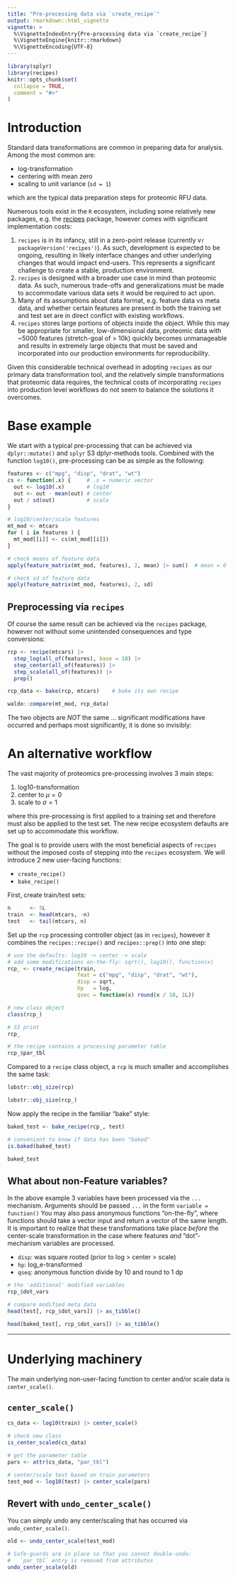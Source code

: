 ```yaml
---
title: "Pre-processing data via `create_recipe`"
output: rmarkdown::html_vignette
vignette: >
  %\VignetteIndexEntry{Pre-processing data via `create_recipe`}
  %\VignetteEngine{knitr::rmarkdown}
  %\VignetteEncoding{UTF-8}
---
```


```r
library(splyr)
library(recipes)
knitr::opts_chunk$set(
  collapse = TRUE,
  comment = "#>"
)
```




# Introduction

Standard data transformations are common in preparing data for analysis.
Among the most common are:

* log-transformation
* centering with mean zero
* scaling to unit variance (`sd = 1`)

which are the typical data preparation steps for proteomic RFU data.

Numerous tools exist in the `R` ecosystem, including some relatively new
packages, e.g. the [recipes](https://recipes.tidymodels.org) package, however
comes with significant implementation costs:

1. `recipes` is in its infancy, still in a zero-point release (currently
   v`r packageVersion('recipes')`). As such, development is expected to
   be ongoing, resulting in likely interface changes and other underlying
   changes that would impact end-users. This represents a significant
   challenge to create a stable, production environment.
1. `recipes` is designed with a broader use case in mind than proteomic data.
   As such, numerous trade-offs and generalizations must be made to
   accommodate various data sets it would be required to act upon.
1. Many of its assumptions about data format, e.g. feature data vs meta data,
   and whether certain features are present in both the training set and test
   set are in direct conflict with existing workflows.
1. `recipes` stores large portions of objects inside the object. While
   this may be appropriate for smaller, low-dimensional data, proteomic data
   with ~5000 features (stretch-goal of > 10k) quickly becomes
   unmanageable and results in extremely large objects that must be saved
   and incorporated into our production environments for reproducibility.

Given this considerable technical overhead in adopting `recipes` as our
primary data transformation tool, and the relatively simple transformations
that proteomic data requires, the technical costs of incorporating `recipes`
into production level workflows do not seem to balance the solutions
it overcomes.


# Base example

We start with a typical pre-processing that can be achieved via
`dplyr::mutate()` and `splyr` S3 dplyr-methods tools.
Combined with the function `log10()`, pre-processing can
be as simple as the following:

```r
features <- c("mpg", "disp", "drat", "wt")
cs <- function(.x) {     # .x = numeric vector
  out <- log10(.x)       # log10
  out <- out - mean(out) # center
  out / sd(out)          # scale
}

# log10/center/scale features
mt_mod <- mtcars
for ( i in features ) {
  mt_mod[[i]] <- cs(mt_mod[[i]])
}

# check means of feature data
apply(feature_matrix(mt_mod, features), 2, mean) |> sum()  # mean = 0

# check sd of feature data
apply(feature_matrix(mt_mod, features), 2, sd)
```


## Preprocessing via `recipes`

Of course the same result can be achieved via the `recipes` package, however
not without some unintended consequences and type conversions:

```r
rcp <- recipe(mtcars) |>
  step_log(all_of(features), base = 10) |>
  step_center(all_of(features)) |>
  step_scale(all_of(features)) |>
  prep()

rcp_data <- bake(rcp, mtcars)    # bake its own recipe

waldo::compare(mt_mod, rcp_data)
```

The two objects are *NOT* the same ... significant modifications have occurred
and perhaps most significantly, it is done so invisibly:


# An alternative workflow

The vast majority of proteomics pre-processing involves 3 main steps:

1. log10-transformation
1. center to $\mu = 0$
1. scale to $\sigma = 1$

where this pre-processing is first applied to a training set and therefore
must also be applied to the test set. The new recipe ecosystem
defaults are set up to accommodate this workflow.

The goal is to provide users with the most beneficial aspects of `recipes`
without the imposed costs of stepping into the `recipes` ecosystem. We
will introduce 2 new user-facing functions:

* `create_recipe()`
* `bake_recipe()`

First, create train/test sets:

```r
n      <- 5L
train  <- head(mtcars, -n)
test   <- tail(mtcars, n)
```

Set up the `rcp` processing controller object (as in `recipes`),
however it combines the `recipes::recipe()` and `recipes::prep()`
into one step:

```r
# use the defaults: log10 -> center -> scale
# add some modifications on-the-fly: sqrt(), log10(), function(x)
rcp_ <- create_recipe(train,
                      feat = c("mpg", "disp", "drat", "wt"),
                      disp = sqrt,
                      hp   = log,
                      qsec = function(x) round(x / 10, 1L))

# new class object
class(rcp_)

# S3 print
rcp_

# the recipe contains a processing parameter table
rcp_$par_tbl
```

Compared to a `recipe` class object, a `rcp` is much smaller
and accomplishes the same task:

```r
lobstr::obj_size(rcp)

lobstr::obj_size(rcp_)
```

Now apply the recipe in the familiar "bake" style:

```r
baked_test <- bake_recipe(rcp_, test)

# convenient to know if data has been "baked"
is.baked(baked_test)

baked_test
```


## What about non-Feature variables?

In the above example 3 variables have been processed via the `...` mechanism.
Arguments should be passed `...` in the form `variable = function()`
You may also pass anonymous functions "on-the-fly", where functions should
take a vector input and return a vector of the same length.
It is important to realize that these transformations take place *before*
the center-scale transformation in the case where features *and*
"dot"-mechanism variables are processed.

* `disp`: was square rooted (prior to log > center > scale)
* `hp`: log_e-transformed
* `qseq`: anonymous function divide by 10 and round to 1 dp

```r
# the 'additional' modified variables
rcp_$dot_vars

# compare modified meta data
head(test[, rcp_$dot_vars]) |> as_tibble()

head(baked_test[, rcp_$dot_vars]) |> as_tibble()
```


-------------


# Underlying machinery

The main underlying non-user-facing function to center and/or scale data is
`center_scale()`.

## `center_scale()`

```r
cs_data <- log10(train) |> center_scale()

# check new class
is_center_scaled(cs_data)

# get the parameter table
pars <- attr(cs_data, "par_tbl")

# center/scale test based on train parameters
test_mod <- log10(test) |> center_scale(pars)
```


## Revert with `undo_center_scale()`

You can simply undo any center/scaling that has occurred
via `undo_center_scale()`.

```r
old <- undo_center_scale(test_mod)

# Safe-guards are in place so that you cannot double-undo:
#   `par_tbl` entry is removed from attributes
undo_center_scale(old)
```
